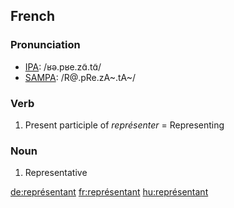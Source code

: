 ==French==

===Pronunciation===
*[[w:IPA|IPA]]: /ʁǝ.pʁe.zɑ̃.tɑ̃/
*[[w:SAMPA|SAMPA]]: /R@.pRe.zA~.tA~/

===Verb===
#Present participle of ''représenter'' = Representing
===Noun===
{{fr-infl-noun|sm=représentant|sf=représentante|pm=représentants|pf=représentantes|smp=ʁǝ.pʁe.zɑ̃.tɑ̃|sfp=ʁǝ.pʁe.zɑ̃.tɑ̃t|pmp=ʁǝ.pʁe.zɑ̃.tɑ̃|pfp=ʁǝ.pʁe.zɑ̃.tɑ̃t}}
#Representative

[[de:représentant]]
[[fr:représentant]]
[[hu:représentant]]